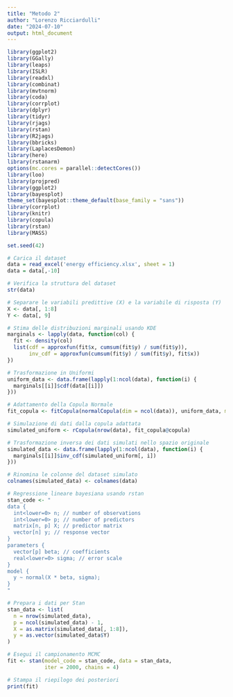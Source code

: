 ```yaml
---
title: "Metodo 2"
author: "Lorenzo Ricciardulli"
date: "2024-07-10"
output: html_document
---
```

```r
library(ggplot2)
library(GGally)
library(leaps)
library(ISLR)
library(readxl)
library(combinat)
library(mvtnorm)
library(coda)
library(corrplot)
library(dplyr)
library(tidyr)
library(rjags)
library(rstan)
library(R2jags)
library(bbricks)
library(LaplacesDemon)
library(here)
library(rstanarm)
options(mc.cores = parallel::detectCores())
library(loo)
library(projpred)
library(ggplot2)
library(bayesplot)
theme_set(bayesplot::theme_default(base_family = "sans"))
library(corrplot)
library(knitr)
library(copula)
library(rstan)
library(MASS)
```


```r
set.seed(42)

# Carica il dataset
data = read_excel('energy efficiency.xlsx', sheet = 1)
data = data[,-10]

# Verifica la struttura del dataset
str(data)

# Separare le variabili predittive (X) e la variabile di risposta (Y)
X <- data[, 1:8]
Y <- data[, 9]
```
```r
# Stima delle distribuzioni marginali usando KDE
marginals <- lapply(data, function(col) {
  fit <- density(col)
  list(cdf = approxfun(fit$x, cumsum(fit$y) / sum(fit$y)),
       inv_cdf = approxfun(cumsum(fit$y) / sum(fit$y), fit$x))
})

# Trasformazione in Uniformi
uniform_data <- data.frame(lapply(1:ncol(data), function(i) {
  marginals[[i]]$cdf(data[[i]])
}))
```

```r
# Adattamento della Copula Normale
fit_copula <- fitCopula(normalCopula(dim = ncol(data)), uniform_data, method = "ml")

# Simulazione di dati dalla copula adattata
simulated_uniform <- rCopula(nrow(data), fit_copula@copula)

# Trasformazione inversa dei dati simulati nello spazio originale
simulated_data <- data.frame(lapply(1:ncol(data), function(i) {
  marginals[[i]]$inv_cdf(simulated_uniform[, i])
}))

# Rinomina le colonne del dataset simulato
colnames(simulated_data) <- colnames(data)

# Regressione lineare bayesiana usando rstan
stan_code <- "
data {
  int<lower=0> n; // number of observations
  int<lower=0> p; // number of predictors
  matrix[n, p] X; // predictor matrix
  vector[n] y; // response vector
}
parameters {
  vector[p] beta; // coefficients
  real<lower=0> sigma; // error scale
}
model {
  y ~ normal(X * beta, sigma);
}
"

# Prepara i dati per Stan
stan_data <- list(
  n = nrow(simulated_data),
  p = ncol(simulated_data) - 1,
  X = as.matrix(simulated_data[, 1:8]),
  y = as.vector(simulated_data$Y)
)

# Esegui il campionamento MCMC
fit <- stan(model_code = stan_code, data = stan_data, 
            iter = 2000, chains = 4)

# Stampa il riepilogo dei posteriori
print(fit)
```

